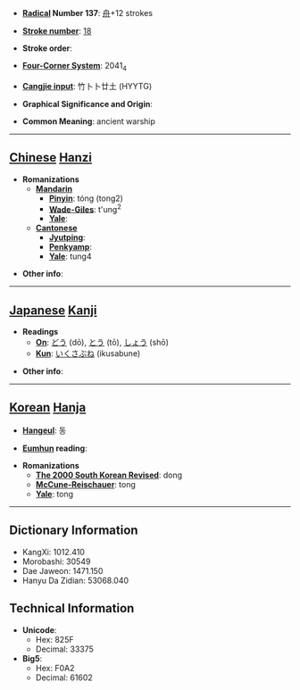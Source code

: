 * '''[[Wiktionary:Chinese radical index| Radical]] Number 137''': [[Wiktionary:Chinese radical index 舟|舟]]+12 strokes

* '''[[Wiktionary:Chinese total strokes index|Stroke number]]''': [[Wiktionary:Chinese total strokes index 18|18]]

* '''Stroke order''': 

* '''[[Wiktionary:Chinese four corner index|Four-Corner System]]''': 2041<sub>4</sub>

* '''[[Wiktionary:Chinese Cangjie index|Cangjie input]]''': 竹卜卜廿土 (HYYTG)

* '''Graphical Significance and Origin''': 

* '''Common Meaning''': ancient warship

----

== [[Chinese]] [[Hanzi]] ==

* '''Romanizations'''
** '''[[Mandarin]]'''
*** '''[[Pinyin]]''': tóng (tong2)
*** '''[[Wade-Giles]]''': t'ung<sup>2</sup>
*** '''[[Yale]]''': 
** '''[[Cantonese]]'''
*** '''[[Jyutping]]''':
*** '''[[Penkyamp]]''': 
*** '''[[Yale]]''': tung4

* '''Other info''': 

----

== [[Japanese]] [[Kanji]] ==

* '''Readings'''
** '''[[On]]''': [[どう]] (dō), [[とう]] (tō), [[しょう]] (shō)
** '''[[Kun]]''': [[いくさぶね]] (ikusabune)

* '''Other info''':  

----

== [[Korean]] [[Hanja]] ==

* '''[[Hangeul]]''': 동

* '''[[Eumhun]] reading''': 

* '''Romanizations'''
** '''[[The 2000 South Korean Revised Romanization|The 2000 South Korean Revised]]''': dong
** '''[[McCune-Reischauer]]''': tong
** '''[[Yale]]''': tong

----

== Dictionary Information ==

* KangXi: 1012.410
* Morobashi: 30549
* Dae Jaweon: 1471.150
* Hanyu Da Zidian: 53068.040

== Technical Information ==

* '''Unicode''':
** Hex: 825F
** Decimal: 33375
* '''Big5''':
** Hex: F0A2
** Decimal: 61602